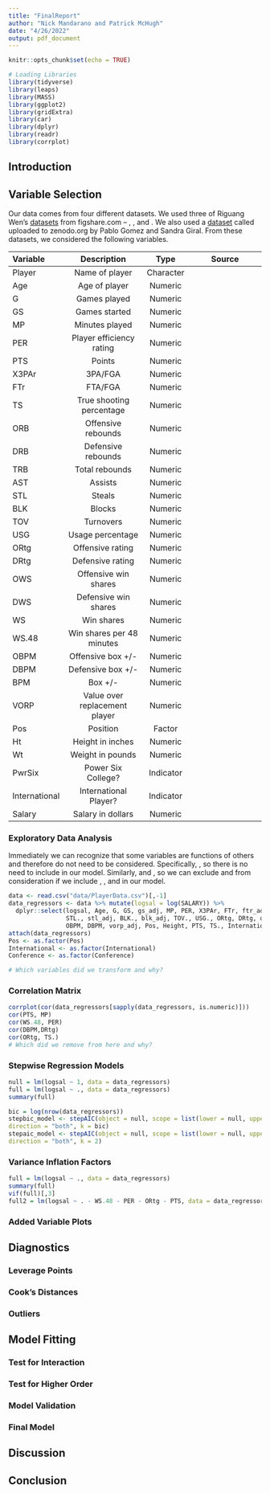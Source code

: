 ```yaml
---
title: "FinalReport"
author: "Nick Mandarano and Patrick McHugh"
date: "4/26/2022"
output: pdf_document
---
```


```r
knitr::opts_chunk$set(echo = TRUE)

# Loading Libraries
library(tidyverse)
library(leaps)
library(MASS)
library(ggplot2)
library(gridExtra)
library(car)
library(dplyr)
library(readr)
library(corrplot)
```

## Introduction

## Variable Selection

Our data comes from four different datasets. We used three of Riguang Wen's [datasets](https://figshare.com/articles/dataset/NBA_data/5414170) from figshare.com -- \texttt{players cv}, \texttt{players salary}, and \texttt{players stat}. We also used a [dataset](https://zenodo.org/record/3750329#.YkT6YW7MJAe) called \texttt{NBA RS 2020-1950 Stats} uploaded to zenodo.org by Pablo Gomez and Sandra Giral. From these datasets, we considered the following variables.

| Variable      | Description               | Type          | Source                  |
|:--------------|:-------------------------:|:-------------:|:-----------------------:|
| Player        | Name of player            | Character     | \texttt{players stat}   |
| Age           | Age of player             | Numeric       | \texttt{players stat}   |
| G             | Games played              | Numeric       | \texttt{players stat}   |
| GS            | Games started             | Numeric       | \texttt{players stat}   |
| MP            | Minutes played            | Numeric       | \texttt{players stat}   |
| PER           | Player efficiency rating  | Numeric       | \texttt{players stat}   |
| PTS           | Points                    | Numeric       | \texttt{NBA RS 2020-1950 Stats} |
| X3PAr         | 3PA/FGA                   | Numeric       | \texttt{players stat}   |
| FTr           | FTA/FGA                   | Numeric       | \texttt{players stat}   |
| TS            | True shooting percentage  | Numeric       | \texttt{NBA RS 2020-1950 Stats} |
| ORB           | Offensive rebounds        | Numeric       | \texttt{players stat}   |
| DRB           | Defensive rebounds        | Numeric       | \texttt{players stat}   |
| TRB           | Total rebounds            | Numeric       | \texttt{players stat}   |
| AST           | Assists                   | Numeric       | \texttt{players stat}   |
| STL           | Steals                    | Numeric       | \texttt{players stat}   |
| BLK           | Blocks                    | Numeric       | \texttt{players stat}   |
| TOV           | Turnovers                 | Numeric       | \texttt{players stat}   |
| USG           | Usage percentage          | Numeric       | \texttt{players stat}   |
| ORtg          | Offensive rating          | Numeric       | \texttt{players stat}   |
| DRtg          | Defensive rating          | Numeric       | \texttt{players stat}   |
| OWS           | Offensive win shares      | Numeric       | \texttt{players stat}   |
| DWS           | Defensive win shares      | Numeric       | \texttt{players stat}   |
| WS            | Win shares                | Numeric       | \texttt{players stat}   |
| WS.48         | Win shares per 48 minutes | Numeric       | \texttt{players stat}   |
| OBPM          | Offensive box +/-         | Numeric       | \texttt{players stat}   |
| DBPM          | Defensive box +/-         | Numeric       | \texttt{players stat}   |
| BPM           | Box +/-                   | Numeric       | \texttt{players stat}   |
| VORP          | Value over replacement player | Numeric   | \texttt{players stat}   |
| Pos           | Position                  | Factor        | \texttt{players salary} |
| Ht            | Height in inches          | Numeric       | \texttt{players salary} |
| Wt            | Weight in pounds          | Numeric       | \texttt{players salary} |
| PwrSix        | Power Six College?        | Indicator     | \texttt{players cv}     |
| International | International Player?     | Indicator     | \texttt{players cv}     |
| Salary        | Salary in dollars         | Numeric       | \texttt{players salary} |

### Exploratory Data Analysis

Immediately we can recognize that some variables are functions of others and therefore do not need to be considered. Specifically, \texttt{BPM = OBPM + DBPM}, so there is no need to include \texttt{BPM} in our model. Similarly, \texttt{WS = OWS + DWS} and \texttt{TRB = ORB + DRB}, so we can exclude \texttt{WS} and \texttt{TRB} from consideration if we include \texttt{OWS}, \texttt{DWS}, \texttt{ORB} and \texttt{DRB} in our model. 

```r
data <- read.csv("data/PlayerData.csv")[,-1]
data_regressors <- data %>% mutate(logsal = log(SALARY)) %>% 
  dplyr::select(logsal, Age, G, GS, gs_adj, MP, PER, X3PAr, FTr, ftr_adj, orb_adj, DRB., AST.,
                STL., stl_adj, BLK., blk_adj, TOV., USG., ORtg, DRtg, ows_adj, dws_adj, WS.48,
                OBPM, DBPM, vorp_adj, Pos, Height, PTS, TS., International, Conference)
attach(data_regressors)
Pos <- as.factor(Pos)
International <- as.factor(International)
Conference <- as.factor(Conference)

# Which variables did we transform and why?
```

### Correlation Matrix
```r
corrplot(cor(data_regressors[sapply(data_regressors, is.numeric)]))
cor(PTS, MP)
cor(WS.48, PER)
cor(DBPM,DRtg)
cor(ORtg, TS.)
# Which did we remove from here and why?
```

### Stepwise Regression Models
```r

null = lm(logsal ~ 1, data = data_regressors)
full = lm(logsal ~ ., data = data_regressors)
summary(full)

bic = log(nrow(data_regressors))
stepbic_model <- stepAIC(object = null, scope = list(lower = null, upper = full),
direction = "both", k = bic)
stepaic_model <- stepAIC(object = null, scope = list(lower = null, upper = full),
direction = "both", k = 2)
```

### Variance Inflation Factors
```r
full = lm(logsal ~ ., data = data_regressors)
summary(full)
vif(full)[,3]
full2 = lm(logsal ~ . - WS.48 - PER - ORtg - PTS, data = data_regressors) # Sequentially removed highest VIF until next iteration lowered both Adj R2 and Mult R2
```

### Added Variable Plots

## Diagnostics

### Leverage Points

### Cook's Distances

### Outliers

## Model Fitting

### Test for Interaction

### Test for Higher Order

### Model Validation

### Final Model

## Discussion

## Conclusion